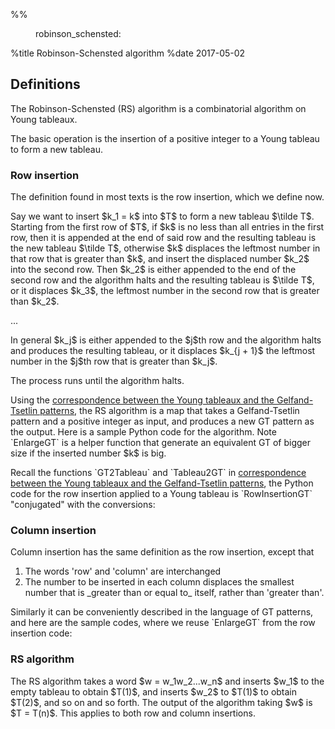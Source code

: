 %%<!-- -*- mode: text; -*- -->
:robinson_schensted:

%title Robinson-Schensted algorithm
%date 2017-05-02

== Definitions ==
The Robinson-Schensted (RS) algorithm is a combinatorial algorithm on Young tableaux.

The basic operation is the insertion of a positive integer to a Young tableau to form a new tableau.

=== Row insertion ===
The definition found in most texts is the row insertion, which we define now.

Say we want to insert $k_1 = k$ into $T$ to form a new tableau $\tilde T$. 
Starting from the first row of $T$, if $k$ is no less than all entries in the first row, then it is appended at the end of said row and the resulting tableau is the new tableau $\tilde T$, otherwise $k$ displaces the leftmost number in that row that is greater than $k$, and insert the displaced number $k_2$ into the second row.
Then $k_2$ is either appended to the end of the second row and the algorithm halts and the resulting tableau is $\tilde T$, or it displaces $k_3$, the leftmost number in the second row that is greater than $k_2$.

...

In general $k_j$ is either appended to the $j$th row and the algorithm halts and produces the resulting tableau, or it displaces $k_{j + 1}$ the leftmost number in the $j$th row that is greater than $k_j$.

The process runs until the algorithm halts.

Using the [[young_tableaux_gt_pattern|correspondence between the Young tableaux and the Gelfand-Tsetlin patterns]], the RS algorithm is a map that takes a Gelfand-Tsetlin pattern and a positive integer as input, and produces a new GT pattern as the output.
Here is a sample Python code for the algorithm. Note `EnlargeGT` is a helper function that generate an equivalent GT of bigger size if the inserted number $k$ is big.

{{{class="python"
def EnlargeGT(Lambda, k):
    from copy import deepcopy
    NewLambda = deepcopy(Lambda)
    l = len(Lambda)
    if l < k:
        for i in range(l, k):
            if l == 0:
                NewLambda += [[0] * (i + 1)]
            else:
                NewLambda += [Lambda[l - 1] + [0] * (i - l + 1)]
    return NewLambda

def RowInsertionGT(Lambda, k):
    NewLambda = EnlargeGT(Lambda, k)
    l = len(NewLambda)
    j = 1
    for i in range(k, l):
        NewLambda[i - 1][j - 1] += 1
        if NewLambda[i - 1][j - 1] <= NewLambda[i][j - 1]:
            j += 1
    NewLambda[l - 1][j - 1] += 1
    return NewLambda
}}}

Recall the functions `GT2Tableau` and `Tableau2GT` in [[young_tableaux_gt_pattern|correspondence between the Young tableaux and the Gelfand-Tsetlin patterns]], the Python code for the row insertion applied to a Young tableau is `RowInsertionGT` "conjugated" with the conversions:

{{{class="python"
def RowInsertion(T, k):
    return GT2Tableau(RowInsertionGT(Tableau2GT(T), k))
}}}

=== Column insertion ===
Column insertion has the same definition as the row insertion, except that
# The words 'row' and 'column' are interchanged
# The number to be inserted in each column displaces the smallest number that is _greater than or equal to_ itself, rather than 'greater than'.

Similarly it can be conveniently described in the language of GT patterns, and here are the sample codes, where we reuse `EnlargeGT` from the row insertion code:
{{{class="python"
def ColInsertionGT(Lambda, k):
    NewLambda = EnlargeGT(Lambda, k)
    l = len(NewLambda)
    j = k
    for i in range(k, l + 1):
        while j > 1 and NewLambda[i - 2][j - 2] == NewLambda[i - 1][j - 1]:
            j -= 1
        NewLambda[i - 1][j - 1] += 1
    return NewLambda

def ColInsertion(T, k):
    return GT2Tableau(ColInsertionGT(Tableau2GT(T), k))
}}}

=== RS algorithm ===
The RS algorithm takes a word $w = w_1w_2...w_n$ and inserts $w_1$ to the empty tableau to obtain $T(1)$, and inserts $w_2$ to $T(1)$ to obtain $T(2)$, and so on and so forth. 
The output of the algorithm taking $w$ is $T = T(n)$.
This applies to both row and column insertions.
